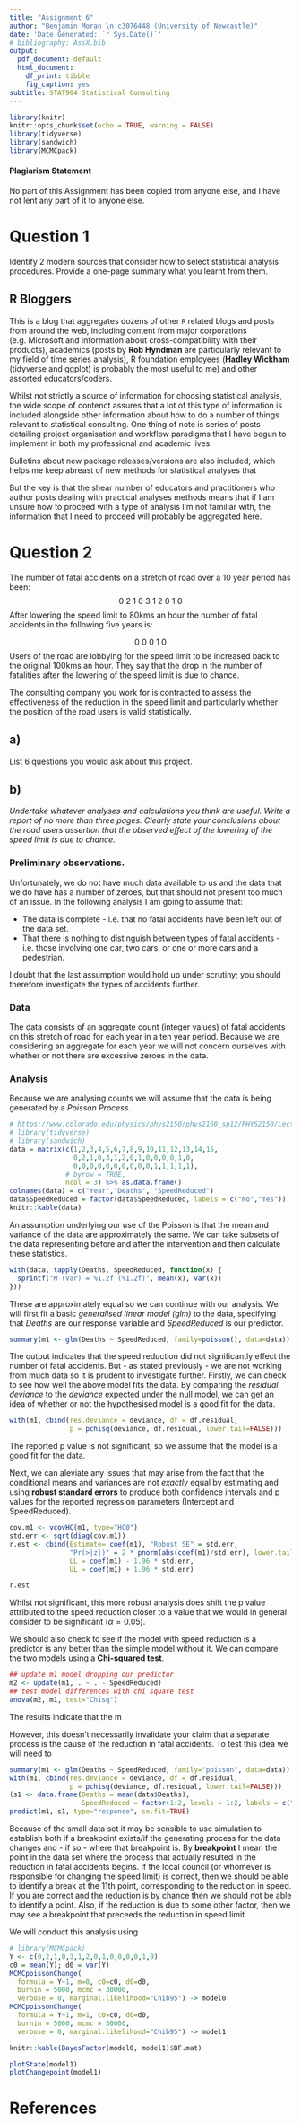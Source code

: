```yaml
---
title: "Assignment 6"
author: "Benjamin Moran \n c3076448 (University of Newcastle)"
date: 'Date Generated: `r Sys.Date()`'
# bibliography: AssX.bib
output:
  pdf_document: default
  html_document:
    df_print: tibble
    fig_caption: yes
subtitle: STAT904 Statistical Consulting
---
```


```r
library(knitr)
knitr::opts_chunk$set(echo = TRUE, warning = FALSE)
library(tidyverse)
library(sandwich)
library(MCMCpack)
```

#### Plagiarism Statement 
No part of this Assignment has been copied from anyone else, and I have not lent any part of it to anyone else.

# Question 1

Identify 2 modern sources that consider how to select statistical analysis procedures. Provide a one-page summary what you learnt from them.

## R Bloggers

This is a blog that aggregates dozens of other `R` related blogs and posts from around the web, including content from major corporations (e.g. Microsoft and information about cross-compatibility with their products), academics (posts by __Rob Hyndman__ are particularly relevant to my field of time series analysis),
R foundation employees (__Hadley Wickham__ (tidyverse and ggplot) is probably the most useful to me) and other assorted educators/coders.

Whilst not strictly a source of information for choosing statistical analysis, the wide scope of contenct assures that a lot of this type of information is included alongside other information about how to do a number of things relevant to statistical consulting. One thing of note is series of posts detailing project organisation and workflow paradigms that I have begun to implement in both my professional and academic lives. 

Bulletins about new package releases/versions are also included, which helps me keep abreast of new methods for statistical analyses that 

But the key is that the shear number of educators and practitioners who author posts dealing with practical analyses methods means that if I am unsure how to proceed with a type of analysis I'm not familiar with, the information that I need to proceed will probably be aggregated here.

# Question 2

The number of fatal accidents on a stretch of road over a 10 year period has been:
$$
0~2~1~0~3~1~2~0~1~0
$$
After lowering the speed limit to 80kms an hour the number of fatal accidents in the following five years is:

$$
0~0~0~1~0
$$
Users of the road are lobbying for the speed limit to be increased back to the original 100kms an hour. They say that the drop in the number of fatalities after the lowering of the speed limit is due to chance. 

The consulting company you work for is contracted to assess the effectiveness of the reduction in the speed limit and particularly whether the position of the road users is valid statistically.

## a) 

List 6 questions you would ask about this project.

## b) 

_Undertake whatever analyses and calculations you think are useful. Write a report of no more than three pages. Clearly state your conclusions about the road users assertion that the observed effect of the lowering of the speed limit is due to chance._

### Preliminary observations.

Unfortunately, we do not have much data available to us and the data that we do have has a number of zeroes, but that should not present too much of an issue. In the following analysis I am going to assume that:

* The data is complete - i.e. that no fatal accidents have been left out of the data set.
* That there is nothing to distinguish between types of fatal accidents - i.e. those involving one car, two cars, or one or more cars and a pedestrian.

I doubt that the last assumption would hold up under scrutiny; you should therefore investigate the types of accidents further.

### Data

The data consists of an aggregate count (integer values) of fatal accidents on this stretch of road for each year in a ten year period. Because we are considering an aggregate for each year we will not concern ourselves with whether or not there are excessive zeroes in the data.

### Analysis

Because we are analysing counts we will assume that the data is being generated by a _Poisson Process_. 

```r
# https://www.colorado.edu/physics/phys2150/phys2150_sp12/PHYS2150/Lecture_Notes_files/phys2150_lect6_sp12.pdf
# library(tidyverse)
# library(sandwich)
data = matrix(c(1,2,3,4,5,6,7,8,9,10,11,12,13,14,15,
                0,2,1,0,3,1,2,0,1,0,0,0,0,1,0,
                0,0,0,0,0,0,0,0,0,0,1,1,1,1,1),
              # byrow = TRUE,
              ncol = 3) %>% as.data.frame()
colnames(data) = c("Year","Deaths", "SpeedReduced")
data$SpeedReduced = factor(data$SpeedReduced, labels = c("No","Yes"))
knitr::kable(data)
```

An assumption underlying our use of the Poisson is that the mean and variance of the data are approximately the same. We can take subsets of the data representing before and after the intervention and then calculate these statistics.

```R
with(data, tapply(Deaths, SpeedReduced, function(x) {
  sprintf("M (Var) = %1.2f (%1.2f)", mean(x), var(x))
}))
```

These are approximately equal so we can continue with our analysis. We will first fit a basic _generalised linear model (glm)_ to the data, specifying that _Deaths_ are our response variable and _SpeedReduced_ is our predictor.

```r
summary(m1 <- glm(Deaths ~ SpeedReduced, family=poisson(), data=data))
```

The output indicates that the speed reduction did not significantly effect the number of fatal accidents. But - as stated previously - we are not working from much data so it is prudent to investigate further. Firstly, we can check to see how well the above model fits the data. By comparing the _residual deviance_ to the _deviance_ expected under the null model, we can get an idea of whether or not the hypothesised model is a good fit for the data.

```r
with(m1, cbind(res.deviance = deviance, df = df.residual,
               p = pchisq(deviance, df.residual, lower.tail=FALSE)))
```

The reported p value is not significant, so we assume that the model is a good fit for the data.

Next, we can aleviate any issues that may arise from the fact that the conditional means and variances are not _exactly_ equal by estimating and using __robust standard errors__ to produce both confidence intervals and p values for the reported regression parameters (Intercept and SpeedReduced). 

```r
cov.m1 <- vcovHC(m1, type="HC0")
std.err <- sqrt(diag(cov.m1))
r.est <- cbind(Estimate= coef(m1), "Robust SE" = std.err,
               "Pr(>|z|)" = 2 * pnorm(abs(coef(m1)/std.err), lower.tail=FALSE),
               LL = coef(m1) - 1.96 * std.err,
               UL = coef(m1) + 1.96 * std.err)

r.est
```

Whilst not significant, this more robust analysis does shift the p value attributed to the speed reduction closer to a value that we would in general consider to be significant $(\alpha = 0.05)$.

We should also check to see if the model with speed reduction is a predictor is any better than the simple model without it. We can compare the two models using a __Chi-squared test__.

```r
## update m1 model dropping our predictor
m2 <- update(m1, . ~ . - SpeedReduced)
## test model differences with chi square test
anova(m2, m1, test="Chisq")
```

The results indicate that the m

However, this doesn't necessarily invalidate your claim that a separate process is the cause of the reduction in fatal accidents. To test this idea we will need to 

```r
summary(m1 <- glm(Deaths ~ SpeedReduced, family="poisson", data=data))
with(m1, cbind(res.deviance = deviance, df = df.residual,
               p = pchisq(deviance, df.residual, lower.tail=FALSE)))
(s1 <- data.frame(Deaths = mean(data$Deaths),
                  SpeedReduced = factor(1:2, levels = 1:2, labels = c("No","Yes"))))
predict(m1, s1, type="response", se.fit=TRUE)
```

Because of the small data set it may be sensible to use simulation to establish both if a breakpoint exists/if the generating process for the data changes and - if so - where that breakpoint is. By __breakpoint__ I mean the point in the data set where the process that actually resulted in the reduction in fatal accidents begins. If the local council (or whomever is responsible for changing the speed limit) is correct, then we should be able to identify a break at the 11th point, corresponding to the reduction in speed. If you are correct and the reduction is by chance then we should not be able to identify a point. Also, if the reduction is due to some other factor, then we may see a breakpoint that preceeds the reduction in speed limit.

We will conduct this analysis using 

<!-- https://www.colorado.edu/ibs/crs/workshops/R_for_BayesianP10-24-2008_Lu/Bayesian_R.pdf -->
<!-- http://learnbayes.blogspot.com.au/2007/12/poisson-change-point-model.html -->

```r
# library(MCMCpack)
Y <- c(0,2,1,0,3,1,2,0,1,0,0,0,0,1,0)
c0 = mean(Y); d0 = var(Y)
MCMCpoissonChange(
  formula = Y~1, m=0, c0=c0, d0=d0,
  burnin = 5000, mcmc = 30000,
  verbose = 0, marginal.likelihood="Chib95") -> model0
MCMCpoissonChange(
  formula = Y~1, m=1, c0=c0, d0=d0, 
  burnin = 5000, mcmc = 30000,
  verbose = 0, marginal.likelihood="Chib95") -> model1

knitr::kable(BayesFactor(model0, model1)$BF.mat)
```



```r
plotState(model1)
plotChangepoint(model1)
```


# References
